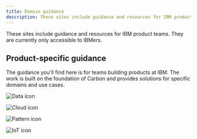 ```yaml
---
title: Domain guidance
description: These sites include guidance and resources for IBM product teams. They are currently only accessible to IBMers.
---
```


<PageDescription>

These sites include guidance and resources for IBM product teams. They are currently only accessible to IBMers.

</PageDescription>

## Product-specific guidance

The guidance you'll find here is for teams building products at IBM. The work is built on the foundation of Carbon and provides solutions for specific domains and use cases.

<Row className="resource-card-group">
<Column colLg={4} colMd={4} noGutterSm>
  <ResourceCard
    subTitle="Cloud Data & AI"
    href="https://pages.github.ibm.com/CDAI-design/CDAI-design-website/"
    >

![Data icon](images/data--1.svg)

  </ResourceCard>
</Column>
<Column colLg={4} colMd={4} noGutterSm>
  <ResourceCard
    subTitle="Cloud Pattern and Asset Library"
    href="https://pages.github.ibm.com/ibmcloud/pal/"
    >

![Cloud icon](images/ibm-cloud.svg)

  </ResourceCard>
</Column>
<Column colLg={4} colMd={4} noGutterSm>
  <ResourceCard
    subTitle="Watson Health"
    href="https://pages.github.ibm.com/Watson-Health/index.html"
    >

![Pattern icon](images/blog.svg)

  </ResourceCard>
</Column>
<Column colLg={4} colMd={4} noGutterSm>
  <ResourceCard
    subTitle="Watson IoT Design"
    href="https://pages.github.ibm.com/Watson-IoT/IoT-Design-Site/"
    >

![IoT icon](images/iot--platform.svg)

  </ResourceCard>

</Column>
</Row>
